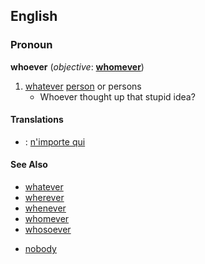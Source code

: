 ==English==
===Pronoun===
'''whoever''' (''objective'': '''[[whomever]]''')
# [[whatever]] [[person]] or persons
#* Whoever thought up that stupid idea?
====Translations====
*{{fr}}: [[n'importe qui]]
====See Also====
*[[whatever]]
*[[wherever]]
*[[whenever]]
*[[whomever]]
*[[whosoever]]
<!--*[[w:Shakira|Shakira]] {what is the significance of this link?}-->
*[[nobody]]